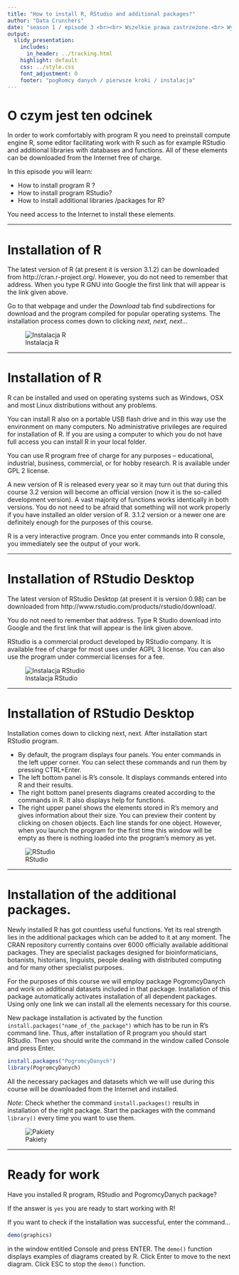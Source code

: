 ```yaml
---
title: "How to install R, RStudio and additional packages?"
author: "Data Crunchers"
date: "season 1 / episode 3 <br><br> Wszelkie prawa zastrzeżone.<br> Wykorzystanie możliwe wyłącznie za zgodą autora. <br><br><br><br>Press `A` to switch from slides to continuous text. <br> Press `T` to see the table of contents."
output:
  slidy_presentation:
    includes:
      in_header: ../tracking.html
    highlight: default
    css: ../style.css
    font_adjustment: 0
    footer: "pogRomcy danych / pierwsze kroki / instalacja"
---
```


# O czym jest ten odcinek

In order to work comfortably with program R you need to preinstall compute engine R, some editor facilitating work with R such as for example RStudio and additional libraries with databases and functions. All of these elements can be downloaded from the Internet free of charge. 

In this episode you will learn:

- How to install program R ?
-	How to install program RStudio?
-	How to install additional libraries /packages for R?

You need access to the Internet to install these elements. 

---

# Installation of R

The latest version of R (at present it is version 3.1.2) can be downloaded from http://cran.r-project.org/. However, you do not need to remember that address. When you type R GNU into Google the first link that will appear is the link given above.  

Go to that webpage and under the *Download* tab find subdirections for download and the program compiled for popular operating systems. The installation process comes down to clicking *next, next, next...* 

![Instalacja R](figs/installR.png)

---

# Installation of R

R can be installed and used on operating systems such as Windows, OSX and most Linux distributions without any problems.

You can install R also on a portable USB flash drive and in this way use the environment on many computers. 
No administrative privileges are required for installation of R. If you are using a computer to which you do not have full access you can install R in your local folder. 

You can use R program free of charge for any purposes – educational, industrial, business, commercial, or for hobby research. R is available under GPL 2 license. 

A new version of R is released every year so it may turn out that during this course 3.2 version will become an official version (now it is the so-called development version). A vast majority of functions works identically in both versions. You do not need to be afraid that something will not work properly if you have installed an older version of R. 3.1.2 version or a newer one are definitely enough for the purposes of this course. 

R is a very interactive program. Once you enter commands into R console, you immediately see the output  of your work. 

---

# Installation of RStudio Desktop

The latest version of RStudio Desktop (at present it is version 0.98) can be downloaded from http://www.rstudio.com/products/rstudio/download/.

You do not need to remember that address. Type R Studio download into Google and the first link that will appear is the link given above.  

RStudio is a commercial product developed by RStudio company. It is available free of charge for most uses under AGPL 3 license. You can also use the program under commercial licenses for a fee. 

![Instalacja RStudio](figs/installRStudio.png)

---

# Installation of RStudio Desktop

Installation comes down to clicking next, next. After installation start RStudio program. 

- By default, the program displays four panels. You enter commands in the left upper corner. You can select these commands and run them by pressing CTRL+Enter.
-	The left bottom panel is R’s console. It displays commands entered into R and their results. 
-	The right bottom panel presents diagrams created according to the commands in R. It also displays help for functions. 
-	The right upper panel shows the elements stored in R’s memory and gives information about their size. You can preview their content by clicking on chosen objects. Each line stands for one object. However, when you launch the program for the first time this window will be empty as there is nothing loaded into the program’s memory as yet. 


![RStudio](figs/RStudio.png)

---

# Installation of the additional packages. 

Newly installed R has got countless useful functions. Yet its real strength lies in the additional packages which can be added to it at any moment. The CRAN repository currently contains over 6000 officially available additional packages. They are specialist packages designed for bioinformaticians, botanists, historians, linguists, people dealing with distributed computing and for many other specialist purposes.

For the purposes of this course we will employ package PogromcyDanych and work on additional datasets included in that package. Installation of this package automatically activates installation of all dependent packages. Using only one link we can install all the elements necessary for this course. 

New package installation is activated by the function `install.packages("name_of_the_package")` which has to be run in R’s command line. Thus, after installation of R program you should start RStudio. Then you should write the command in the window called Console and press Enter. 

```r
install.packages("PogromcyDanych")
library(PogromcyDanych)
```

All the necessary packages and datasets which we will use during this course will be downloaded from the Internet and installed. 

*Note:* Check whether the command `install.packages()` results in installation of the right package. Start the packages with the command `library()` every time you want to use them.

![Pakiety](figs/install_packages.png)

---

# Ready for work

Have you installed R program, RStudio and PogromcyDanych package? 

If the answer is `yes` you are ready to start working with R!

If you want to check if the installation was successful, enter the command...

```r
demo(graphics)
```

in the window entitled Console and press ENTER. The `demo()` function displays examples of diagrams created by R. Click Enter to move to the next diagram. Click ESC  to stop the `demo()` function. 


